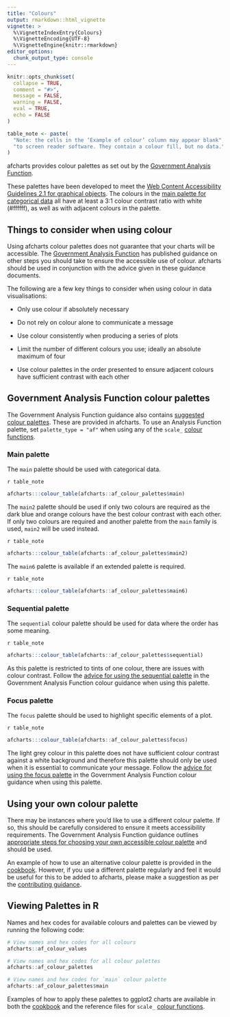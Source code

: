 ---
title: "Colours"
output: rmarkdown::html_vignette
vignette: >
  %\VignetteIndexEntry{Colours}
  %\VignetteEncoding{UTF-8}
  %\VignetteEngine{knitr::rmarkdown}
editor_options: 
  chunk_output_type: console
---

```{r, include = FALSE}
knitr::opts_chunk$set(
  collapse = TRUE,
  comment = "#>",
  message = FALSE,
  warning = FALSE,
  eval = TRUE,
  echo = FALSE
)

table_note <- paste(
  "Note: the cells in the ‘Example of colour’ column may appear blank",
  "to screen reader software. They contain a colour fill, but no data."
)
```

afcharts provides colour palettes as set out by the [Government Analysis Function](https://analysisfunction.civilservice.gov.uk/policy-store/data-visualisation-colours-in-charts/). 

These palettes have been developed to meet the [Web Content Accessibility Guidelines 2.1 for graphical objects](https://www.w3.org/WAI/WCAG21/Understanding/non-text-contrast.html). The colours in the [main palette for categorical data](#main-palette) all have at least a 3:1 colour contrast ratio with white (#ffffff), as well as with adjacent colours in the palette. 


## Things to consider when using colour

Using afcharts colour palettes does not guarantee that your charts will be accessible. 
The [Government Analysis Function](https://analysisfunction.civilservice.gov.uk/policy-store/data-visualisation-colours-in-charts/) has published guidance on other steps you should take to ensure the accessible use of colour.
afcharts should be used in conjunction with the advice given in these guidance documents.

The following are a few key things to consider when using colour in data visualisations:

*   Only use colour if absolutely necessary

*   Do not rely on colour alone to communicate a message

*   Use colour consistently when producing a series of plots

*   Limit the number of different colours you use; ideally an absolute maximum of four

*   Use colour palettes in the order presented to ensure adjacent colours have sufficient contrast with each other


## Government Analysis Function colour palettes

The Government Analysis Function guidance also contains [suggested colour palettes](https://analysisfunction.civilservice.gov.uk/policy-store/data-visualisation-colours-in-charts/#section-4). These are provided in afcharts. To use an Analysis Function palette, set `palette_type = "af"` when using any of the `scale_` [colour functions](https://best-practice-and-impact.github.io/afcharts/reference/index.html#colours).


### Main palette

The `main` palette should be used with categorical data.

`r table_note`

```{r}
afcharts:::colour_table(afcharts::af_colour_palettes$main)
```

The `main2` palette should be used if only two colours are required as the dark blue and orange colours have the best colour contrast with each other. 
If only two colours are required and another palette from the `main` family is used, `main2` will be used instead.

`r table_note`

```{r}
afcharts:::colour_table(afcharts::af_colour_palettes$main2)
```

The `main6` palette is available if an extended palette is required.

`r table_note`

```{r}
afcharts:::colour_table(afcharts::af_colour_palettes$main6)
```


### Sequential palette

The `sequential` colour palette should be used for data where the order has some meaning.

`r table_note`

```{r}
afcharts:::colour_table(afcharts::af_colour_palettes$sequential)
```

As this palette is restricted to tints of one colour, there are issues with colour contrast.
Follow the [advice for using the sequential palette](https://analysisfunction.civilservice.gov.uk/policy-store/data-visualisation-colours-in-charts/#section-6) in the Government Analysis Function colour guidance when using this palette.


### Focus palette

The `focus` palette should be used to highlight specific elements of a plot.

`r table_note`

```{r}
afcharts:::colour_table(afcharts::af_colour_palettes$focus)
```

The light grey colour in this palette does not have sufficient colour contrast against a white background and therefore this palette should only be used when it is essential to communicate your message. 
Follow the [advice for using the focus palette](https://analysisfunction.civilservice.gov.uk/policy-store/data-visualisation-colours-in-charts/#section-7) in the Government Analysis Function colour guidance when using this palette.



## Using your own colour palette

There may be instances where you'd like to use a different colour palette. 
If so, this should be carefully considered to ensure it meets accessibility requirements. 
The Government Analysis Function guidance outlines [appropriate steps for choosing your own accessible colour palette](https://analysisfunction.civilservice.gov.uk/policy-store/data-visualisation-colours-in-charts/#section-9) and should be used.

An example of how to use an alternative colour palette is provided in the [cookbook](https://best-practice-and-impact.github.io/afcharts/articles/cookbook.html#using-your-own-colour-palette).
However, if you use a different palette regularly and feel it would be useful for this to be added to afcharts, please make a suggestion as per the [contributing guidance](https://best-practice-and-impact.github.io/afcharts/CONTRIBUTING.html).


## Viewing Palettes in R

Names and hex codes for available colours and palettes can be viewed by running the following code:

```{r view-colours, eval = FALSE, echo = TRUE}
# View names and hex codes for all colours
afcharts::af_colour_values

# View names and hex codes for all colour palettes
afcharts::af_colour_palettes

# View names and hex codes for `main` colour palette
afcharts::af_colour_palettes$main

```

Examples of how to apply these palettes to ggplot2 charts are available in both the [cookbook](https://best-practice-and-impact.github.io/afcharts/articles/cookbook.html) and the reference files for `scale_` [colour functions](https://best-practice-and-impact.github.io/afcharts/reference/index.html#colours).
